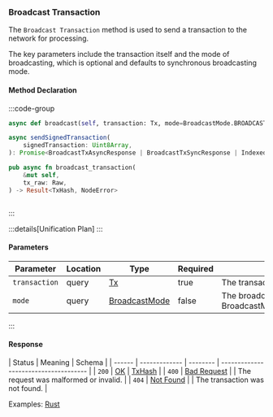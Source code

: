 ### Broadcast Transaction

The `Broadcast Transaction` method is used to send a transaction to the network for processing.

The key parameters include the transaction itself and the mode of broadcasting, which is optional and defaults to synchronous broadcasting mode.

#### Method Declaration

:::code-group

```python [Python]
async def broadcast(self, transaction: Tx, mode=BroadcastMode.BROADCAST_MODE_SYNC)
```

```typescript [TypeScript]
async sendSignedTransaction(
    signedTransaction: Uint8Array,
): Promise<BroadcastTxAsyncResponse | BroadcastTxSyncResponse | IndexedTx>
```

```rust [Rust]
pub async fn broadcast_transaction(
    &mut self,
    tx_raw: Raw,
) -> Result<TxHash, NodeError>
```

```url [API]

```

:::

:::details[Unification Plan]
:::

#### Parameters

| Parameter     | Location | Type            | Required | Description                                                        |
| ------------- | -------- | --------------- | -------- | ------------------------------------------------------------------ |
| `transaction` | query    | [Tx]            | true     | The transaction to broadcast.                                      |
| `mode`        | query    | [BroadcastMode] | false    | The broadcast mode. Defaults to BroadcastMode.BROADCAST_MODE_SYNC. |

:::

#### Response

| Status | Meaning       | Schema   |
| ------ | ------------- | -------- | ------------------------------------- |
| `200`  | [OK]          | [TxHash] |
| `400`  | [Bad Request] |          | The request was malformed or invalid. |
| `404`  | [Not Found]   |          | The transaction was not found.        |

Examples: [Rust]

[Rust]: https://github.com/dydxprotocol/v4-clients/blob/3e8c7e1b960291b7ef273962d374d9934a5c4d33/v4-client-rs/client/examples/withdraw_other.rs#L71
[Tx]: /types/tx
[BroadcastMode]: /types/broadcast_mode
[OK]: /types/ok
[TxHash]: /types/tx_hash
[Bad Request]: /types/bad-request
[Not Found]: /types/not-found
